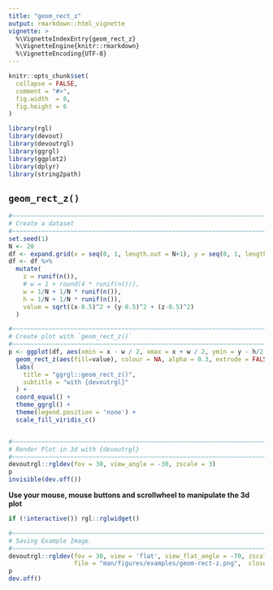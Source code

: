 ```yaml
---
title: "geom_rect_z"
output: rmarkdown::html_vignette
vignette: >
  %\VignetteIndexEntry{geom_rect_z}
  %\VignetteEngine{knitr::rmarkdown}
  %\VignetteEncoding{UTF-8}
---
```


```r
knitr::opts_chunk$set(
  collapse = FALSE,
  comment = "#>",
  fig.width  = 8,
  fig.height = 6
)
```

```r
library(rgl)
library(devout)
library(devoutrgl)
library(ggrgl)
library(ggplot2)
library(dplyr)
library(string2path)
```


`geom_rect_z()`
-----------------------------------------------------------------------------


```r
#~~~~~~~~~~~~~~~~~~~~~~~~~~~~~~~~~~~~~~~~~~~~~~~~~~~~~~~~~~~~~~~~~~~~~~~~~~~~
# Create a dataset
#~~~~~~~~~~~~~~~~~~~~~~~~~~~~~~~~~~~~~~~~~~~~~~~~~~~~~~~~~~~~~~~~~~~~~~~~~~~~
set.seed(1)
N <- 20
df <- expand.grid(x = seq(0, 1, length.out = N+1), y = seq(0, 1, length.out = N+1))
df <- df %>%
  mutate(
    z = runif(n()),
    # w = 1 + round(4 * runif(n())),
    w = 1/N + 1/N * runif(n()),
    h = 1/N + 1/N * runif(n()), 
    value = sqrt((x-0.5)^2 + (y-0.5)^2 + (z-0.5)^2)
  )

#~~~~~~~~~~~~~~~~~~~~~~~~~~~~~~~~~~~~~~~~~~~~~~~~~~~~~~~~~~~~~~~~~~~~~~~~~~~~
# Create plot with `geom_rect_z()`
#~~~~~~~~~~~~~~~~~~~~~~~~~~~~~~~~~~~~~~~~~~~~~~~~~~~~~~~~~~~~~~~~~~~~~~~~~~~~
p <- ggplot(df, aes(xmin = x - w / 2, xmax = x + w / 2, ymin = y - h/2, ymax = y + h/2, z = z)) +
  geom_rect_z(aes(fill=value), colour = NA, alpha = 0.3, extrude = FALSE) +
  labs(
    title = "ggrgl::geom_rect_z()",
    subtitle = "with {devoutrgl}"
  ) + 
  coord_equal() + 
  theme_ggrgl() + 
  theme(legend.position = 'none') + 
  scale_fill_viridis_c()


#~~~~~~~~~~~~~~~~~~~~~~~~~~~~~~~~~~~~~~~~~~~~~~~~~~~~~~~~~~~~~~~~~~~~~~~~~~~~
# Render Plot in 3d with {devoutrgl}
#~~~~~~~~~~~~~~~~~~~~~~~~~~~~~~~~~~~~~~~~~~~~~~~~~~~~~~~~~~~~~~~~~~~~~~~~~~~~
devoutrgl::rgldev(fov = 30, view_angle = -30, zscale = 3)
p
invisible(dev.off())
```



**Use your mouse, mouse buttons and scrollwheel to manipulate the 3d plot**

```r
if (!interactive()) rgl::rglwidget()
```



```r
#~~~~~~~~~~~~~~~~~~~~~~~~~~~~~~~~~~~~~~~~~~~~~~~~~~~~~~~~~~~~~~~~~~~~~~~~~~~~~
# Saving Example Image.
#~~~~~~~~~~~~~~~~~~~~~~~~~~~~~~~~~~~~~~~~~~~~~~~~~~~~~~~~~~~~~~~~~~~~~~~~~~~~~
devoutrgl::rgldev(fov = 30, view = 'flat', view_flat_angle = -70, zscale = 6,
                  file = "man/figures/examples/geom-rect-z.png",  close_window = TRUE, dpi = 200)
p
dev.off()
```
